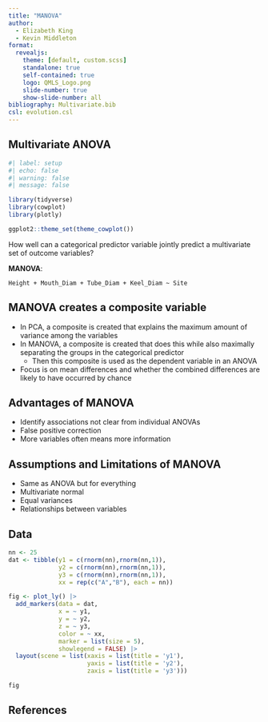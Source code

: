 ```yaml
---
title: "MANOVA"
author:
  - Elizabeth King
  - Kevin Middleton
format:
  revealjs:
    theme: [default, custom.scss]
    standalone: true
    self-contained: true
    logo: QMLS_Logo.png
    slide-number: true
    show-slide-number: all
bibliography: Multivariate.bib
csl: evolution.csl
---
```


## Multivariate ANOVA

```r
#| label: setup
#| echo: false
#| warning: false
#| message: false

library(tidyverse)
library(cowplot)
library(plotly)

ggplot2::theme_set(theme_cowplot())
```

How well can a categorical predictor variable jointly predict a multivariate set of outcome variables?

**MANOVA**:

`Height + Mouth_Diam + Tube_Diam + Keel_Diam ~ Site`

## MANOVA creates a composite variable

- In PCA, a composite is created that explains the maximum amount of variance among the variables
- In MANOVA, a composite is created that does this while also maximally separating the groups in the categorical predictor
    - Then this composite is used as the dependent variable in an ANOVA
- Focus is on mean differences and whether the combined differences are likely to have occurred by chance

## Advantages of MANOVA

- Identify associations not clear from individual ANOVAs
- False positive correction
- More variables often means more information

## Assumptions and Limitations of MANOVA

- Same as ANOVA but for everything
- Multivariate normal
- Equal variances
- Relationships between variables

## Data

```r

nn <- 25
dat <- tibble(y1 = c(rnorm(nn),rnorm(nn,1)),
              y2 = c(rnorm(nn),rnorm(nn,1)),
              y3 = c(rnorm(nn),rnorm(nn,1)),
              xx = rep(c("A","B"), each = nn))

fig <- plot_ly() |>
  add_markers(data = dat,
              x = ~ y1,
              y = ~ y2,
              z = ~ y3,
              color = ~ xx,
              marker = list(size = 5),
              showlegend = FALSE) |>
  layout(scene = list(xaxis = list(title = 'y1'),
                      yaxis = list(title = 'y2'),
                      zaxis = list(title = 'y3')))

fig
```


## References

::: {#refs}
:::

